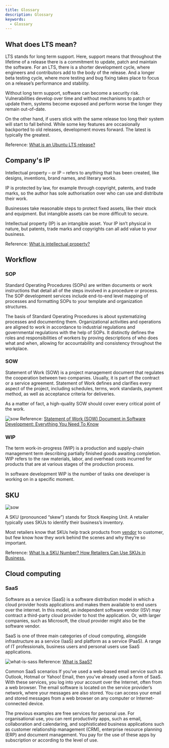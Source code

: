 ```yaml
---
title: Glossary
description: Glossary
keywords:
  - Glossary
---
```


## What does LTS mean?
LTS stands for long term support. Here, support means that throughout the lifetime of a release there is a commitment to update, patch and maintain the software. For an LTS, there is a shorter development cycle, where engineers and contributors add to the body of the release. And a longer beta testing cycle, where more testing and bug fixing takes place to focus on a release’s performance and stability. 

Without long term support, software can become a security risk. Vulnerabilities develop over time and without mechanisms to patch or update them, systems become exposed and perform worse the longer they remain out-of-date. 

On the other hand, if users stick with the same release too long their system will start to fall behind. While some key features are occasionally backported to old releases, development moves forward. The latest is typically the greatest.

Reference: [What is an Ubuntu LTS release?](https://ubuntu.com/blog/what-is-an-ubuntu-lts-release)

## Company's IP 

Intellectual property – or IP – refers to anything that has been created, like designs, inventions, brand names, and literary works.

IP is protected by law, for example through copyright, patents, and trade marks, so the author has sole authorisation over who can use and distribute their work.

Businesses take reasonable steps to protect fixed assets, like their stock and equipment. But intangible assets can be more difficult to secure.

Intellectual property (IP) is an intangible asset. Your IP isn’t physical in nature, but patents, trade marks and copyrights can all add value to your business.

Reference: [What is intellectual property?](https://www.simplybusiness.co.uk/knowledge/articles/2021/05/what-is-intellectual-property/#:~:text=Intellectual%20property%20%E2%80%93%20or%20IP%20%E2%80%93%20refers,use%20and%20distribute%20their%20work.)

## Workflow 

### SOP

Standard Operating Procedures (SOPs) are written documents or work instructions that detail all of the steps involved in a procedure or process. The SOP development services include end-to-end level mapping of processes and formatting SOPs to your template and organization structures.

The basis of Standard Operating Procedures is about systematizing processes and documenting them. Organizational activities and operations are aligned to work in accordance to industrial regulations and governmental regulations with the help of SOPs. It distinctly defines the roles and responsibilities of workers by proving descriptions of who does what and when, allowing for accountability and consistency throughout the workplace.

### SOW

Statement of Work (SOW) is a project management document that regulates the cooperation between two companies. Usually, it is part of the contract or a service agreement. Statement of Work defines and clarifies every aspect of the project, including schedules, terms, work standards, payment method, as well as acceptance criteria for deliveries. 

As a matter of fact, a high-quality SOW should cover every critical point of the work. 

![sow](/img/tech-concepts/sow.webp)
Reference: [Statement of Work (SOW) Document in Software Development: Everything You Need To Know](https://relevant.software/blog/statement-of-work-sow-in-software-development-everything-to-know/#Purpose_of_Statement_of_Work_SOW_Document)

### WIP

The term work-in-progress (WIP) is a production and supply-chain management term describing partially finished goods awaiting completion. WIP refers to the raw materials, labor, and overhead costs incurred for products that are at various stages of the production process.

In software development WIP is the number of tasks one developer is working on in a specific moment.

## SKU

![sow](/img/tech-concepts/sku.webp)

A SKU (pronounced “skew”) stands for Stock Keeping Unit. A retailer typically uses SKUs to identify their business’s inventory.

Most retailers know that SKUs help track products from [vendor](https://www.shopify.co.uk/retail/vendor-sourcing) to customer, but few know how they work behind the scenes and why they’re so important.

Reference: [What Is a SKU Number? How Retailers Can Use SKUs in Business.](https://www.shopify.co.uk/retail/what-is-a-sku-number)

## Cloud computing

### SaaS

Software as a service (SaaS) is a software distribution model in which a cloud provider hosts applications and makes them available to end users over the internet. In this model, an independent software vendor (ISV) may contract a third-party cloud provider to host the application. Or, with larger companies, such as Microsoft, the cloud provider might also be the software vendor.

SaaS is one of three main categories of cloud computing, alongside infrastructure as a service (IaaS) and platform as a service (PaaS). A range of IT professionals, business users and personal users use SaaS applications.

![what-is-sass](/img/tech-concepts/industrial-knowledge/what-is-saas.png)
Reference: [What is SaaS?](https://azure.microsoft.com/en-gb/resources/cloud-computing-dictionary/what-is-saas/)

Common SaaS scenarios
If you’ve used a web-based email service such as Outlook, Hotmail or Yahoo! Email, then you’ve already used a form of SaaS. With these services, you log into your account over the Internet, often from a web browser. The email software is located on the service provider’s network, where your messages are also stored. You can access your email and stored messages from a web browser on any computer or Internet-connected device.

The previous examples are free services for personal use. For organisational use, you can rent productivity apps, such as email, collaboration and calendaring, and sophisticated business applications such as customer relationship management (CRM), enterprise resource planning (ERP) and document management. You pay for the use of these apps by subscription or according to the level of use.

